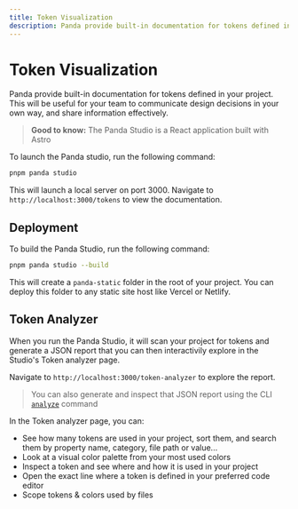 ```yaml
---
title: Token Visualization
description: Panda provide built-in documentation for tokens defined in your project. This will be useful for your team to communicate design decisions in your own way, and share information effectively.
---
```


# Token Visualization

Panda provide built-in documentation for tokens defined in your project. This will be useful for your team to
communicate design decisions in your own way, and share information effectively.

> **Good to know:** The Panda Studio is a React application built with Astro

To launch the Panda studio, run the following command:

```bash
pnpm panda studio
```

This will launch a local server on port 3000. Navigate to `http://localhost:3000/tokens` to view the documentation.

## Deployment

To build the Panda Studio, run the following command:

```bash
pnpm panda studio --build
```

This will create a `panda-static` folder in the root of your project. You can deploy this folder to any static site host
like Vercel or Netlify.

## Token Analyzer

When you run the Panda Studio, it will scan your project for tokens and generate a JSON report that you can then interactivily explore in the Studio's Token analyzer page.

Navigate to `http://localhost:3000/token-analyzer` to explore the report.

> You can also generate and inspect that JSON report using the CLI [`analyze`](docs/references/cli.mdx#panda-analyze) command

In the Token analyzer page, you can:

- See how many tokens are used in your project, sort them, and search them by property name, category, file path or value...
- Look at a visual color palette from your most used colors
- Inspect a token and see where and how it is used in your project
- Open the exact line where a token is defined in your preferred code editor
- Scope tokens & colors used by files
